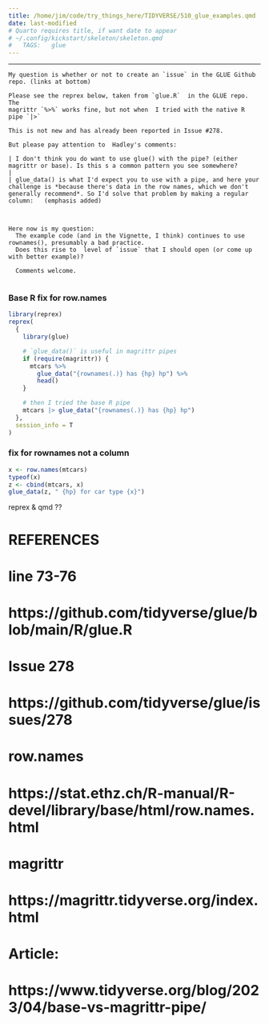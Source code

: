 ```yaml
---
title: /home/jim/code/try_things_here/TIDYVERSE/510_glue_examples.qmd
date: last-modified
# Quarto requires title, if want date to appear
# ~/.config/kickstart/skeleton/skeleton.qmd
#   TAGS:   glue
---
```

---


```verbatim
My question is whether or not to create an `issue` in the GLUE Github repo. (links at bottom)

Please see the reprex below, taken from `glue.R`  in the GLUE repo.   The
magrittr `%>%` works fine, but not when  I tried with the native R pipe `|>`

This is not new and has already been reported in Issue #278.

But please pay attention to  Hadley's comments:

| I don't think you do want to use glue() with the pipe? (either magrittr or base). Is this s a common pattern you see somewhere?
|
| glue_data() is what I'd expect you to use with a pipe, and here your challenge is *because there's data in the row names, which we don't generally recommend*. So I'd solve that problem by making a regular column:   (emphasis added)



Here now is my question:
  The example code (and in the Vignette, I think) continues to use rownames(), presumably a bad practice.
  Does this rise to  level of `issue` that I should open (or come up with better example)?

  Comments welcome.
  
```

### Base R fix for row.names
```r
library(reprex)
reprex(
  {
    library(glue)

    # `glue_data()` is useful in magrittr pipes
    if (require(magrittr)) {
      mtcars %>%
        glue_data("{rownames(.)} has {hp} hp") %>%
        head()
    }

    # then I tried the base R pipe
    mtcars |> glue_data("{rownames(.)} has {hp} hp")
  },
  session_info = T
)
```


### fix for rownames not a column
```r
x <- row.names(mtcars)
typeof(x)
z <- cbind(mtcars, x)
glue_data(z, " {hp} for car type {x}")
```

reprex & qmd ??


# REFERENCES
# line 73-76
# https://github.com/tidyverse/glue/blob/main/R/glue.R
# 
# 
# Issue 278 
# https://github.com/tidyverse/glue/issues/278
# 
# row.names
# https://stat.ethz.ch/R-manual/R-devel/library/base/html/row.names.html
# 
# magrittr
# https://magrittr.tidyverse.org/index.html
# 
# Article:
# https://www.tidyverse.org/blog/2023/04/base-vs-magrittr-pipe/

